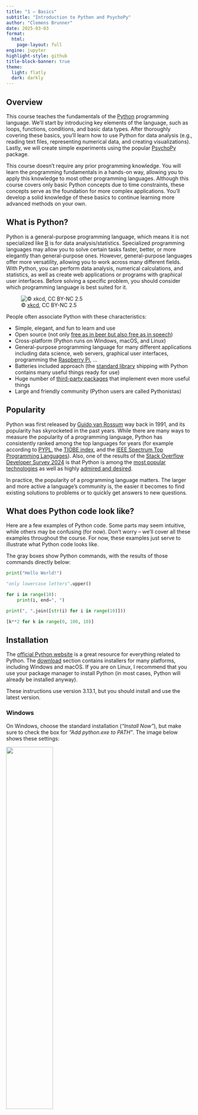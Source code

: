 ```yaml
---
title: "1 – Basics"
subtitle: "Introduction to Python and PsychoPy"
author: "Clemens Brunner"
date: 2025-03-03
format:
  html:
    page-layout: full
engine: jupyter
highlight-style: github
title-block-banner: true
theme:
  light: flatly
  dark: darkly
---
```


## Overview

This course teaches the fundamentals of the [Python](https://www.python.org/) programming language. We'll start by introducing key elements of the language, such as loops, functions, conditions, and basic data types. After thoroughly covering these basics, you'll learn how to use Python for data analysis (e.g., reading text files, representing numerical data, and creating visualizations). Lastly,  we will create simple experiments using the popular [PsychoPy](https://www.psychopy.org/) package.

This course doesn't require any prior programming knowledge. You will learn the programming fundamentals in a hands-on way, allowing you to apply this knowledge to most other programming languages. Although this course covers only basic Python concepts due to time constraints, these concepts serve as the foundation for more complex applications. You'll develop a solid knowledge of these basics to continue learning more advanced methods on your own.


## What is Python?

Python is a general-purpose programming language, which means it is not specialized like [R](https://www.r-project.org/) is for data analysis/statistics. Specialized programming languages may allow you to solve certain tasks faster, better, or more elegantly than general-purpose ones. However, general-purpose languages offer more versatility, allowing you to work across many different fields. With Python, you can perform data analysis, numerical calculations, and statistics, as well as create web applications or programs with graphical user interfaces. Before solving a specific problem, you should consider which programming language is best suited for it.

![© [xkcd](https://xkcd.com/353/), CC BY-NC 2.5](python-xkcd.png){fig-align="left"}

People often associate Python with these characteristics:

- Simple, elegant, and fun to learn and use
- Open source (not only [free as in beer but also free as in speech](https://en.wikipedia.org/wiki/Gratis_versus_libre))
- Cross-platform (Python runs on Windows, macOS, and Linux)
- General-purpose programming language for many different applications including data science, web servers, graphical user interfaces, programming the [Raspberry Pi](https://www.raspberrypi.org/), ...
- Batteries included approach (the [standard library](https://docs.python.org/3/library/) shipping with Python contains many useful things ready for use)
- Huge number of [third-party packages](https://pypi.org/) that implement even more useful things
- Large and friendly community (Python users are called Pythonistas)


## Popularity

Python was first released by [Guido van Rossum](https://en.wikipedia.org/wiki/Guido_van_Rossum) way back in 1991, and its popularity has skyrocketed in the past years. While there are many ways to measure the popularity of a programming language, Python has consistently ranked among the top languages for years (for example according to [PYPL](https://pypl.github.io/PYPL.html), the [TIOBE index](https://www.tiobe.com/tiobe-index/), and the [IEEE Spectrum Top Programming Languages](https://spectrum.ieee.org/top-programming-languages-2024)). Also, one of the results of the [Stack Overflow Developer Survey 2024](https://survey.stackoverflow.co/2024/) is that Python is among the [most popular technologies](https://survey.stackoverflow.co/2024/technology/#most-popular-technologies) as well as highly [admired and desired](https://survey.stackoverflow.co/2024/technology/#admired-and-desired).

In practice, the popularity of a programming language matters. The larger and more active a language's community is, the easier it becomes to find existing solutions to problems or to quickly get answers to new questions.


## What does Python code look like?

Here are a few examples of Python code. Some parts may seem intuitive, while others may be confusing (for now). Don't worry – we'll cover all these examples throughout the course. For now, these examples just serve to illustrate what Python code looks like.

The gray boxes show Python commands, with the results of those commands directly below:

```python
print("Hello World!")
```

```python
"only lowercase letters".upper()
```

```python
for i in range(10):
    print(i, end=", ")
```

```python
print(", ".join([str(i) for i in range(10)]))
```

```python
[k**2 for k in range(0, 100, 10)]
```


## Installation

The [official Python website](https://www.python.org/) is a great resource for everything related to Python. The [download](https://www.python.org/downloads/) section contains installers for many platforms, including Windows and macOS. If you are on Linux, I recommend that you use your package manager to install Python (in most cases, Python will already be installed anyway).

:::{.callout-note}
These instructions use version 3.13.1, but you should install and use the latest version.
:::


### Windows

On Windows, choose the standard installation (*"Install Now"*), but make sure to check the box for *"Add python.exe to PATH"*. The image below shows these settings:

![](install-python-windows.png){width=50%}

For more details on using Python on Windows, see the [official Python documentation](https://docs.python.org/3/using/windows.html).


### macOS

On macOS, run the installer using the default settings. Once the installation is complete, double-click the *"Install Certificates"* command in the Applications folder to finish the setup process.

![](install-python-macos.png){width=50%}

For more details on using Python on macOS, see the [official Python documentation](https://docs.python.org/3/using/mac.html).


## First steps

After installing Python, it is instructive to enter some simple Python commands and see what happens. The program which understands and interprets Python commands is called the *Python interpreter*. It can be invoked in various ways, but one of the easiest options is to use IDLE, which is a simple Python learning environment that comes with Python.

IDLE will display a window running the so-called *interactive* Python interpreter (which is also referred to as *shell* or [REPL](https://en.wikipedia.org/wiki/Read%E2%80%93eval%E2%80%93print_loop)). The interactive Python interpreter includes a *prompt*, which is typically the character sequence `>>>`. This prompt indicates that Python is ready to receive user input. You can type any Python command and hit <kbd>Enter</kbd> to evaluate it. Python will immediately show the result of this command (if any) on the next line.

![](idle.png){width=75%}

:::{.callout-note}
Throughout the course material, we show Python code in gray boxes and never include the prompt `>>>`. 
:::

Let's try to use Python as a calculator. Python supports the four basic arithmetic operations (addition, subtraction, multiplication, and division). To follow along, type the following commands into the IDLE shell and confirm with <kbd>Enter</kbd>:

```python
1 + 1
```

```python
10 - 7
```

```python
7 * 8
```

```python
120 / 7
```

:::{.callout-tip}
To make your code easier to read, include spaces before and after operators. For example, `10 - 7` is more readable than `10-7`, though both are valid Python commands.
:::

:::{.callout-important}
Remember that Python uses the English format for decimal numbers, with a *period* as the decimal separator, rather than the *comma* used in some other languages (including German). Always input decimal numbers with a period, regardless of your operating system's language settings.
:::

You can perform integer division with the `//` operator (which consists of two characters):

```python
120 // 7
```

The remainder of a division (modulus) is calculated like this:

```python
120 % 7
```

You can raise a number to a power:

```python
2**64
```

Python respects the standard order of operations and parentheses:

```python
(13 + 6) * 8 - 12 / (2.5 + 1.6)
```

To use mathematical functions like sine or cosine, you'll first need to import the `math` module. Do this by entering the following command once:

```python
import math
```

This makes a wide range of mathematical functions available, such as `sqrt` (square root), `log` (logarithm), `sin` (sine), `cos` (cosine), and constants like `pi` (the circle constant $\pi$) or `e` ([Euler's number](https://en.wikipedia.org/wiki/E_(mathematical_constant))), all of which are used with a preceding `math.`:

```python
math.sqrt(2)
```

```python
math.pi
```

```python
math.e
```

```python
1 + math.sqrt(5) * 7 - 2 * math.pi * 1.222
```

::: {.callout-tip}
Importing modules is a common practice in Python. You can think of modules as collections of functions and variables that are not available by default. By importing a module, you make its contents available for use in your program. We will import and use many modules throughout this course.
:::


## Application examples

The following selection of examples demonstrates Python's versatility. It is by no means exhaustive and mainly reflects my personal experience.


### Stimulus presentation

[PsychoPy](http://www.psychopy.org/) is a program designed for presenting stimuli in psychophysiological studies. You can use it to create experiments that involve measuring reaction times (such as fMRI and EEG studies), allowing precise presentation of visual and auditory stimuli. While PsychoPy can be used via a graphical user interface, creating highly customized experimental designs works best by directly writing Python code. We will explore PsychoPy in the last two sessions.

![](psychopy.png){width=75%}


### Neuroscience

Python has become popular in neuroscience. The [NIPY website](https://nipy.org/) (Neuroimaging for Python) hosts multiple projects covering various tasks in neuroscience. There are numerous packages for analyzing [functional magnetic resonance imaging (fMRI)](https://en.wikipedia.org/wiki/Functional_magnetic_resonance_imaging) data in particular. For example, [NiBabel](https://nipy.org/nibabel/) supports reading various neuroimaging data formats, [Nipype](https://www.mit.edu/~satra/nipype-nightly/) unifies the use of different fMRI analysis programs, and [NIPY](https://nipy.org/nipy/), [NiTime](https://nipy.org/nitime/), and [Nilearn](https://nilearn.github.io/) support fMRI data analysis.

![](nilearn.png)

[MNE-Python](https://mne.tools/) is the most popular Python package for processing electrophysiological brain signals, such as filtering, artifact correction, source localization, and connectivity analysis. A graphical user interface called [MNELAB](https://github.com/cbrnr/mnelab) is also available.


### Statistical data analysis

Python offers many packages for statistical data analysis. Popular packages include [NumPy](https://www.numpy.org/), [SciPy](https://scipy.org/), [pandas](https://pandas.pydata.org/), [statsmodels](https://www.statsmodels.org/stable/index.html), [Matplotlib](https://matplotlib.org/), [seaborn](https://seaborn.pydata.org/) and [scikit-learn](https://scikit-learn.org/stable/). We will cover some of these packages in this course, though only superficially.

![](scatter.png)


### Graphical user interfaces

You can also create standalone programs with graphical user interfaces in Python. A notable example is [Spyder](https://www.spyder-ide.org/), an integrated development environment for Python, which itself is entirely written in Python. The graphical user interfaces of [PsychoPy](http://www.psychopy.org/) and [MNELAB](https://github.com/cbrnr/mnelab) are also written in Python.


### Astronomy

The [first image of a black hole](https://eventhorizontelescope.org/press-release-april-10-2019-astronomers-capture-first-image-black-hole) at the center of the galaxy [Messier 87](https://de.wikipedia.org/wiki/Messier_87), approximately 55 million light-years away, was generated [with the help of Python](https://numpy.org/case-studies/blackhole-image/):

![© [EHT](https://eventhorizontelescope.org/press-release-april-10-2019-astronomers-capture-first-image-black-hole), CC BY 4.0](m87.png){fig-align="left" width=500}

Researchers also [used Python](https://doi.org/10.3847/2041-8213/ac6736) when visualizing the [black hole Sagittarius A*](https://eventhorizontelescope.org/blog/astronomers-reveal-first-image-black-hole-heart-our-galaxy) at the center of our own galaxy:

![© [EHT](https://eventhorizontelescope.org/blog/astronomers-reveal-first-image-black-hole-heart-our-galaxy), CC BY 4.0](sgr_astar.png){fig-align="left" width=500}


## Exercises

### Exercise 1

Install Python on your computer and start the Python interpreter. What version of Python does the interpreter report? Is this the latest version?


### Exercise 2

Type `import antigravity` into the Python interpreter. What happens? What happens when you enter `import this`? What does `import math` do?


### Exercise 3

We can approximate the Earth as a sphere with a radius of 6371 km. Use Python to calculate the surface area of the Earth. The formula for the surface area $A$ of a sphere with radius $r$ is:

$$A = 4 \pi r^2$$


### Exercise 4

Given the data points 11, 27, 15, 10, 33, 18, 25, 22, 39, and 11, calculate both the arithmetic mean and the geometric mean using basic arithmetic operations. Perform each calculation with a single command (without intermediate results).

The formulas for the arithmetic mean $\bar x$ and geometric mean $\bar x_g$ are:

$$\bar x = \frac{1}{n} \sum_{i=1}^n x_i$$

$$\bar x_g = \sqrt[n]{\prod_{i=1}^n x_i}$$

:::{.callout-tip}
The symbol $\prod$ represents the product of all numbers $x_i$. You can also express the n-th root as a power, i.e., $\sqrt[n]{x}$ is equivalent to $x^\frac{1}{n}$.
:::


### Exercise 5

Calculate the result of the following expression with a single command:

$$\frac{(5^5 - \pi) \cdot \frac{19}{3}}{\sqrt{13} + 7^\frac{2}{3}}$$

:::{.callout-tip}
Pay attention to parentheses! The correct result is approximately 2722.
:::


### Exercise 6

Why does the following command not work (assuming `import math` was executed earlier)?

```python
math.Sqrt(4)
```

:::{.callout-note}
This example illustrates how you can use the interactive Python interpreter to test commands. It doesn't matter if your input is incorrect! In fact, an incorrect input yields an error message that might help you understand the mistake. So feel free to try things out – you really cannot break anything!
:::
